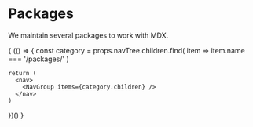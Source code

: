 
# Packages

We maintain several packages to work with MDX.

{
  (() => {
    const category = props.navTree.children.find(
      item => item.name === '/packages/'
    )

    return (
      <nav>
        <NavGroup items={category.children} />
      </nav>
    )
  })()
}
